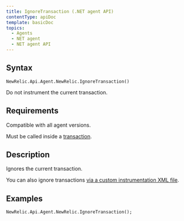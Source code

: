 ```yaml
---
title: IgnoreTransaction (.NET agent API)
contentType: apiDoc
template: basicDoc
topics:
  - Agents
  - NET agent
  - NET agent API
---
```


## Syntax

```
NewRelic.Api.Agent.NewRelic.IgnoreTransaction()
```

Do not instrument the current transaction.

## Requirements

Compatible with all agent versions.

Must be called inside a [transaction](/docs/accounts-partnerships/education/getting-started-new-relic/glossary#transaction).

## Description

Ignores the current transaction.

<div className="callout-tip">


You can also ignore transactions [via a custom instrumentation XML file](/docs/agents/net-agent/custom-instrumentation/add-detail-transactions-xml-net#blocking-instrumentation).


</div>

## Examples

```
NewRelic.Api.Agent.NewRelic.IgnoreTransaction();
```